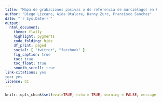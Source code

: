 ```yaml
---
title: "Mapa de grabaciones pasivas o de referencia de murciélagos en Colombia"
author: "Diego Lizcano, Aida Otalora, Danny Zurc, Francisco Sanchez"
date: "`r Sys.Date()`"
output:
  html_document:
    theme: flatly
    highlight: pygments
    code_folding: hide
    df_print: paged
    social: [ "twitter", "facebook" ]
    fig_caption: true
    toc: true
    toc_float: true
    smooth_scroll: true
link-citations: yes
toc: yes
license: CC
---
```


<style>
#TOC {
  background: url("https://github.com/SCMas/bat_map/blob/main/SCMas_Small_Vertical_principal.png?raw=true");
  background-size: contain;
  padding-top: 180px !important;
  background-repeat: no-repeat;
}
</style>

```r
knitr::opts_chunk$set(eval=TRUE, echo = TRUE, warning = FALSE, message = FALSE, cache = TRUE, results = "hold", results='asis')
```



